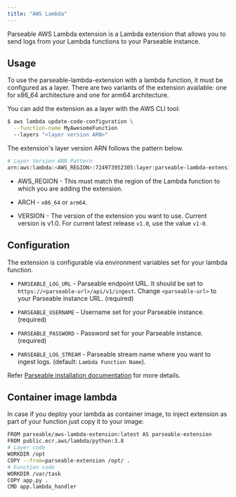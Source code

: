 ```yaml
---
title: "AWS Lambda"
---
```


Parseable AWS Lambda extension is a Lambda extension that allows you to send logs from your Lambda functions to your Parseable instance.

## Usage
To use the parseable-lambda-extension with a lambda function, it must be configured as a layer. There are two variants of the extension available: one for x86_64 architecture and one for arm64 architecture.

You can add the extension as a layer with the AWS CLI tool:


```bash
$ aws lambda update-code-configuration \
  --function-name MyAwesomeFunction
  --layers "<layer version ARN>"
```
The extension's layer version ARN follows the pattern below.


```bash
# Layer Version ARN Pattern
arn:aws:lambda:<AWS_REGION>:724973952305:layer:parseable-lambda-extension-<ARCH>-<VERSION>:1
```

- AWS_REGION - This must match the region of the Lambda function to which you are adding the extension.

- ARCH - `x86_64` or `arm64`.

- VERSION - The version of the extension you want to use. Current version is v1.0. For current latest release `v1.0`, use the value `v1-0`.

## Configuration

The extension is configurable via environment variables set for your lambda function.

- `PARSEABLE_LOG_URL` - Parseable endpoint URL. It should be set to `https://<parseable-url>/api/v1/ingest`. Change `<parseable-url>` to your Parseable instance URL. (required)

- `PARSEABLE_USERNAME` - Username set for your Parseable instance. (required)

- `PARSEABLE_PASSWORD` - Password set for your Parseable instance. (required)

- `PARSEABLE_LOG_STREAM` - Parseable stream name where you want to ingest logs. (default: `Lambda Function Name`).

Refer [Parseable installation documentation](/docs/installation/) for more details.

## Container image lambda

In case if you deploy your lambda as container image, to inject extension as part of your function just copy it to your image:

```bash
FROM parseable/aws-lambda-extension:latest AS parseable-extension
FROM public.ecr.aws/lambda/python:3.8
# Layer code
WORKDIR /opt
COPY --from=parseable-extension /opt/ .
# Function code
WORKDIR /var/task
COPY app.py .
CMD app.lambda_handler 
```
